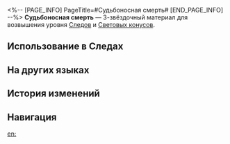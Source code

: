 <%-- [PAGE_INFO]
PageTitle=#Судьбоносная смерть#
[END_PAGE_INFO] --%>
{{Предмет Инфобокс
|id          = 110192
|Изображение = Предмет Судьбоносная смерть.png
|Тип         = Материал Следов
|Тип2        = Материал возвышения Светового конуса
|Инвентарь   = Материалы улучшения
|Редкость    = 3
|Эффект      = 
|Описание    = Застряв во лбу покойного, пуля оказалась там, где ей суждено было быть. Можно использовать для среднего повышения уровня Следов для персонажей {{Цвет|Выделенный|Охоты}}.
|Источник1   = [[Чашелист (багровый): Бутон Охоты (undefined)]]
|Источник2   = [[Универсальная машина для синтеза: Синтез материалов]]
|Источник3   = [[Неугасаемый пепел]]
|Источник4   = [[Универсальная машина для синтеза: Обмен материалов]]
}}
{{Описание|Пронёсшись сквозь многотысячные ряды воинов, пуля пронзила незащищённое место крепчайшего шлема, со вздохом окончив свой путь в середине черепа тирана. Её появление стало смертельным совпадением. Её появление поставило точку, к которой мы все когда-нибудь придём.<br /><br />''«Иногда пулевое отверстие появляется раньше выстрела».''}}
'''Судьбоносная смерть''' — 3-звёздочный материал для возвышения уровня [[Следы|Следов]] и [[Световые конусы|Световых конусов]].

==Использование в Следах==
{{Использование в следах}}

==На других языках==
{{На других языках
|en   = Destined Expiration
|zhs  = 命定死因
|zht  = 命定死因
|ja   = 定められた死因
|ko   = 숙명적인 사인
|es   = Deceso predestinado
|fr   = Extinction destinée
|ru   = Судьбоносная смерть
|th   = Destined Expiration
|vi   = Chết Do Số Trời
|de   = Schicksalhafte Todesursache
|id   = Destined Expiration
|pt   = Expiração do Destino
}}

==История изменений==
{{История изменений|3.5}}

==Навигация==
{{Материалы улучшения Навбокс}}

[[en:]]